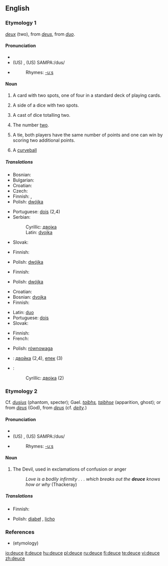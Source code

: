 {{wikipedia}}
==English==

===Etymology 1===
{{F.}} ''[[deux]]'' (two), from {{OF.}} ''[[deus]]'', from  {{L.}} ''[[duo]]''.

====Pronunciation====
* {{IPA|/djuːs/}}
* (US) {{IPA|/duːs/}}, (US) SAMPA:/dus/
* {{audio|en-us-deuce.ogg|Audio (US)}}
*: Rhymes: [[Rhymes:English:-uːs|-uːs]]

====Noun====
{{en-noun}}

# {{cards}} A card with two spots, one of four in a standard deck of playing cards.
# {{context|dice}} A side of a dice with two spots.
# {{context|dice}} A cast of dice totalling two.
# The number [[two]].
# {{tennis}} A tie, both players have the same number of points and one can win by scoring two additional points.
# {{baseball}} A [[curveball]]

=====Translations=====
{{trans-top|playing card}}
* Bosnian: {{t-|bs|dvojka|f}}
* Bulgarian: {{t+|bg|двойка|f|sc=Cyrl}}
* Croatian: {{t-|hr|dvojka|f}}
* Czech: {{t+|cs|dvojka|f}}
* Finnish: {{t+|fi|kakkonen}}, {{t+|fi|sorsa}}
* Polish: [[dwójka]] {{f}}
{{trans-mid}}
* Portuguese: [[dois]] (2,4)
* Serbian:
*: Cyrillic: [[двојка#Serbian|двојка]] {{f}}
*: Latin: [[dvojka#Serbian|dvojka]] {{f}}
* Slovak: {{t-|sk|dvojka|f}}
{{trans-bottom}}

{{trans-top|side of a dice with two spots}}
* Finnish: {{t+|fi|kakkonen}}
{{trans-mid}}
* Polish: [[dwójka]] {{f}}
{{trans-bottom}}

{{trans-top|cast of dice totalling two}}
* Finnish: {{t+|fi|kakkonen}}
{{trans-mid}}
* Polish: [[dwójka]] {{f}}
{{trans-bottom}}

{{trans-top|number two}}
* Croatian: {{t-|hr|dvojka|f}}
* Bosnian: [[dvojka#Bosnian|dvojka]] {{f}} 
* Finnish: {{t+|fi|kakkonen}}
{{trans-mid}}
* Latin: [[duo#Latin|duo]] {{f}}
* Portuguese: [[dois#Portuguese|dois]] 
* Slovak: {{t-|sk|dvojka|f}} 
{{trans-bottom}}

{{trans-top|tennis: tie, both players able to win by scoring two additional points}}
* Finnish: {{t|fi|tasatilanne}}
* French: {{t|égalité}} {{f}}
{{trans-mid}}
* Polish: [[równowaga]] {{f}}
{{trans-bottom}}

{{trans-top|baseball: curveball}}
{{trans-mid}}
{{trans-bottom}}

{{checktrans-top}}
* {{ttbc|Bulgarian}}: [[двойка#Bulgarian|двойка]] {{f}} (2,4), [[епек#Bulgarian|епек]] {{m}} (3)
* {{ttbc|Serbian}}:
*: Cyrillic: [[двојка#Serbian|двојка]] {{f}} (2)
{{trans-bottom}}

===Etymology 2===
Cf. {{LL.}} ''[[dusius]]'' (phantom, specter); Gael. ''[[taibhs]], [[taibhse]]'' (apparition, ghost); or from {{OF.}} ''[[deus]]'' (God), from {{L.}} ''[[deus]]'' (cf. ''[[deity]]''.)

====Pronunciation====
* {{IPA|/djuːs/}}
* (US) {{IPA|/duːs/}}, (US) SAMPA:/dus/
* {{audio|en-us-deuce.ogg|Audio (US)}}
*: Rhymes: [[Rhymes:English:-uːs|-uːs]]

====Noun====
{{en-noun}}

# {{context|epithet}} The Devil, used in exclamations of confusion or anger
#: ''Love is a bodily infirmity . . . which breaks out the '''deuce''' knows how or why'' (Thackeray)

=====Translations=====
{{trans-top|Devil, used in exclamations of confusion or anger}}
* Finnish: {{t+|fi|piru}}
{{trans-mid}}
* Polish: [[diabeł]] {{m}}, [[licho]] {{n}}
{{trans-bottom}}

===References===
*(etymology) {{R:Webster 1913}}

[[io:deuce]]
[[it:deuce]]
[[hu:deuce]]
[[pl:deuce]]
[[ru:deuce]]
[[fi:deuce]]
[[te:deuce]]
[[vi:deuce]]
[[zh:deuce]]